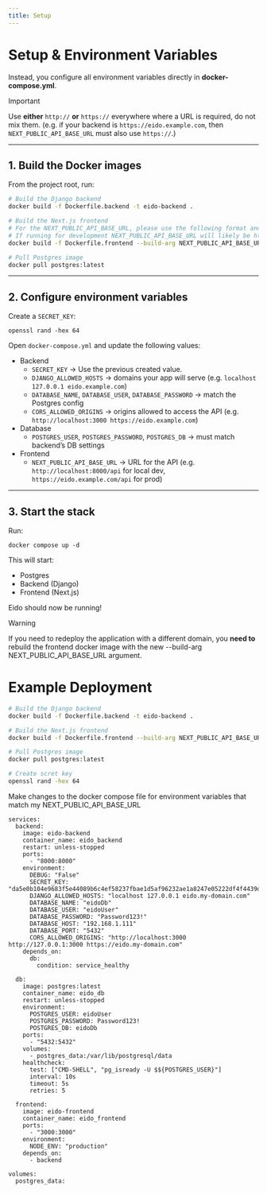```yaml
---
title: Setup
---
```


# Setup & Environment Variables
 
Instead, you configure all environment variables directly in **docker-compose.yml**.

> [!IMPORTANT]
>
> Use **either** `http://` **or** `https://` everywhere where a URL is required, do not mix them.
> (e.g. if your backend is `https://eido.example.com`, then `NEXT_PUBLIC_API_BASE_URL` must also use `https://`.)

---

## 1. Build the Docker images

From the project root, run:

```bash
# Build the Django backend
docker build -f Dockerfile.backend -t eido-backend .

# Build the Next.js frontend
# For the NEXT_PUBLIC_API_BASE_URL, please use the following format and replace with your IP or domain: http://<domain_or_ip>/api
# If running for development NEXT_PUBLIC_API_BASE_URL will likely be http://127.0.0.1:8000/api, pointing to your Django URL
docker build -f Dockerfile.frontend --build-arg NEXT_PUBLIC_API_BASE_URL="<insert_url>" -t eido-frontend .

# Pull Postgres image
docker pull postgres:latest
```

---

## 2. Configure environment variables

Create a `SECRET_KEY`:

```
openssl rand -hex 64
```

Open `docker-compose.yml` and update the following values:
- Backend
    - `SECRET_KEY` → Use the previous created value.
    - `DJANGO_ALLOWED_HOSTS` → domains your app will serve (e.g. `localhost 127.0.0.1 eido.example.com`)
    - `DATABASE_NAME`, `DATABASE_USER`, `DATABASE_PASSWORD` → match the Postgres config
    - `CORS_ALLOWED_ORIGINS` → origins allowed to access the API (e.g. `http://localhost:3000 https://eido.example.com`)
- Database
    - `POSTGRES_USER`, `POSTGRES_PASSWORD`, `POSTGRES_DB` → must match backend’s DB settings
- Frontend
    - `NEXT_PUBLIC_API_BASE_URL` → URL for the API (e.g. `http://localhost:8000/api` for local dev, `https://eido.example.com/api` for prod)

---

## 3. Start the stack

Run:
```
docker compose up -d
```

This will start:
- Postgres
- Backend (Django)
- Frontend (Next.js)

Eido should now be running!

> [!WARNING]
>
> If you need to redeploy the application with a different domain, you **need to** rebuild the frontend docker image with the new --build-arg NEXT_PUBLIC_API_BASE_URL argument. 

# Example Deployment

```bash
# Build the Django backend
docker build -f Dockerfile.backend -t eido-backend .

# Build the Next.js frontend
docker build -f Dockerfile.frontend --build-arg NEXT_PUBLIC_API_BASE_URL="https://eido.my-domain.com/api" -t eido-frontend .

# Pull Postgres image
docker pull postgres:latest
```

```bash
# Create scret key
openssl rand -hex 64
```

Make changes to the docker compose file for environment variables that match my NEXT_PUBLIC_API_BASE_URL
```
services:
  backend:
    image: eido-backend
    container_name: eido_backend
    restart: unless-stopped
    ports:
      - "8000:8000"
    environment:
      DEBUG: "False"
      SECRET_KEY: "da5e0b104e9683f5e44089b6c4ef58237fbae1d5af96232ae1a8247e05222df4f4439dd8c776783aac8d7d57358a07678bda1e3fa30c1eec377555cd46eb5898"
      DJANGO_ALLOWED_HOSTS: "localhost 127.0.0.1 eido.my-domain.com"
      DATABASE_NAME: "eidoDb"
      DATABASE_USER: "eidoUser"
      DATABASE_PASSWORD: "Password123!"
      DATABASE_HOST: "192.168.1.111"
      DATABASE_PORT: "5432"
      CORS_ALLOWED_ORIGINS: "http://localhost:3000 http://127.0.0.1:3000 https://eido.my-domain.com"
    depends_on:
      db:
        condition: service_healthy

  db:
    image: postgres:latest
    container_name: eido_db
    restart: unless-stopped
    environment:
      POSTGRES_USER: eidoUser
      POSTGRES_PASSWORD: Password123!
      POSTGRES_DB: eidoDb
    ports:
      - "5432:5432"
    volumes:
      - postgres_data:/var/lib/postgresql/data
    healthcheck:
      test: ["CMD-SHELL", "pg_isready -U $${POSTGRES_USER}"]
      interval: 10s
      timeout: 5s
      retries: 5

  frontend:
    image: eido-frontend
    container_name: eido_frontend
    ports:
      - "3000:3000"
    environment:
      NODE_ENV: "production"
    depends_on:
      - backend

volumes:
  postgres_data:
```